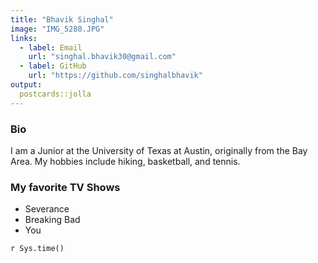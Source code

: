 ```yaml
---
title: "Bhavik Singhal"
image: "IMG_5280.JPG"
links:
  - label: Email
    url: "singhal.bhavik30@gmail.com"
  - label: GitHub
    url: "https://github.com/singhalbhavik"
output:
  postcards::jolla
---
```


### Bio

I am a Junior at the University of Texas at Austin, originally from the Bay
Area. My hobbies include hiking, basketball, and tennis. 

### My favorite TV Shows

- Severance
- Breaking Bad
- You

`r Sys.time()`

